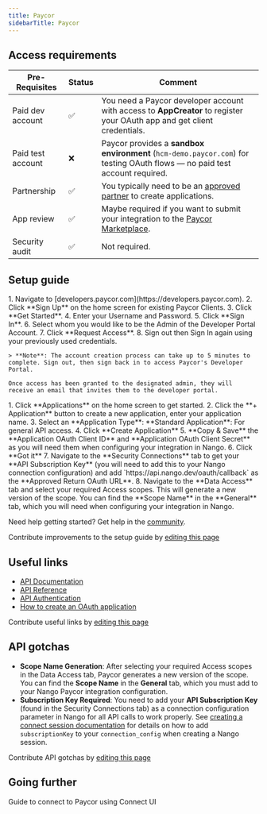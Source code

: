 ```yaml
---
title: Paycor
sidebarTitle: Paycor
---
```



<Overview />
<PreBuiltTooling />
<PreBuiltUseCases />

## Access requirements
| Pre-Requisites    | Status | Comment                                                                                                                                                  |
| ----------------- | ------ | -------------------------------------------------------------------------------------------------------------------------------------------------------- |
| Paid dev account  | ✅      | You need a Paycor developer account with access to **AppCreator** to register your OAuth app and get client credentials.                                 |
| Paid test account | ❌      | Paycor provides a **sandbox environment** (`hcm-demo.paycor.com`) for testing OAuth flows — no paid test account required.                               |
| Partnership       | ✅      | You typically need to be an [approved partner](https://developers.paycor.com/join-developer-portal) to create applications. |
| App review        | ✅     | Maybe required if you want to submit your integration to the [Paycor Marketplace](https://marketplace.paycor.com/en-US/listing). |
| Security audit    | ✅     | Not required. |

## Setup guide

<Steps>
  <Step title="Create a developer account">
    1. Navigate to [developers.paycor.com](https://developers.paycor.com).
    2. Click **Sign Up** on the home screen for existing Paycor Clients.
    3. Click **Get Started**.
    4. Enter your Username and Password.
    5. Click **Sign In**.
    6. Select whom you would like to be the Admin of the Developer Portal Account.
    7. Click **Request Access**.
    8. Sign out then Sign In again using your previously used credentials.

    > **Note**: The account creation process can take up to 5 minutes to complete. Sign out, then sign back in to access Paycor's Developer Portal.

    Once access has been granted to the designated admin, they will receive an email that invites them to the developer portal.
  </Step>
  <Step title="Build your application">
    1. Click **Applications** on the home screen to get started.
    2. Click the **+ Application** button to create a new application, enter your application name.
    3. Select an **Application Type**: **Standard Application**: For general API access.
    4. Click **Create Application**
    5. **Copy & Save** the **Application OAuth Client ID** and **Application OAuth Client Secret** as you will need them when configuring your integration in Nango.
    6. Click **Got it**
    7. Navigate to the **Security Connections** tab to get your **API Subscription Key** (you will need to add this to your Nango connection configuration) and add `https://api.nango.dev/oauth/callback` as the **Approved Return OAuth URL**.
    8. Navigate to the **Data Access** tab and select your required Access scopes. This will generate a new version of the scope. You can find the **Scope Name** in the **General** tab, which you will need when configuring your integration in Nango.
  </Step>
</Steps>

<Tip>Need help getting started? Get help in the [community](https://nango.dev/slack).</Tip>

<Note>Contribute improvements to the setup guide by [editing this page](https://github.com/nangohq/nango/tree/master/docs-v2/integrations/all/paycor.mdx)</Note>

## Useful links
-   [API Documentation](https://developers.paycor.com/guides#welcome)
-   [API Reference](https://developers.paycor.com/explore)
-   [API Authentication](https://developers.paycor.com/guides#authorization)
-   [How to create an OAuth application](https://developers.paycor.com/guides#step-2-build-application)

<Note>Contribute useful links by [editing this page](https://github.com/nangohq/nango/tree/master/docs-v2/integrations/all/paycor.mdx)</Note>

## API gotchas

- **Scope Name Generation**: After selecting your required Access scopes in the Data Access tab, Paycor generates a new version of the scope. You can find the **Scope Name** in the **General** tab, which you must add to your Nango Paycor integration configuration.
- **Subscription Key Required**: You need to add your **API Subscription Key** (found in the Security Connections tab) as a connection configuration parameter in Nango for all API calls to work properly. See [creating a connect session documentation](/reference/api/connect/sessions/create#body-integrations-config-defaults) for details on how to add `subscriptionKey` to your `connection_config` when creating a Nango session.

<Note>Contribute API gotchas by [editing this page](https://github.com/nangohq/nango/tree/master/docs-v2/integrations/all/paycor.mdx)</Note>

## Going further

<Card title="Connect to Paycor" icon="link" href="/integrations/all/paycor/connect" horizontal>
  Guide to connect to Paycor using Connect UI
</Card>
